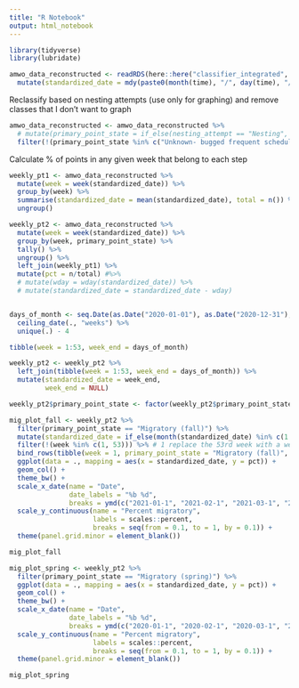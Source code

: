 ```yaml
---
title: "R Notebook"
output: html_notebook
---
```


```r
library(tidyverse)
library(lubridate)
```

```r
amwo_data_reconstructed <- readRDS(here::here("classifier_integrated", "fac_primary_state_delineation.rds")) %>% 
  mutate(standardized_date = mdy(paste0(month(time), "/", day(time), "/2020")))
```

Reclassify based on nesting attempts (use only for graphing) and remove classes that I don't want to graph
```r
amwo_data_reconstructed <- amwo_data_reconstructed %>% 
  # mutate(primary_point_state = if_else(nesting_attempt == "Nesting", "Nesting", primary_point_state)) %>% 
  filter(!(primary_point_state %in% c("Unknown- bugged frequent schedule", "Dispersal", "Foray loop", "Migratory (summer)")))
```

Calculate % of points in any given week that belong to each step
```r
weekly_pt1 <- amwo_data_reconstructed %>% 
  mutate(week = week(standardized_date)) %>% 
  group_by(week) %>% 
  summarise(standardized_date = mean(standardized_date), total = n()) %>% #mean
  ungroup()

weekly_pt2 <- amwo_data_reconstructed %>% 
  mutate(week = week(standardized_date)) %>% 
  group_by(week, primary_point_state) %>% 
  tally() %>% 
  ungroup() %>% 
  left_join(weekly_pt1) %>% 
  mutate(pct = n/total) #%>% 
  # mutate(wday = wday(standardized_date)) %>% 
  # mutate(standardized_date = standardized_date - wday)


days_of_month <- seq.Date(as.Date("2020-01-01"), as.Date("2020-12-31"), by = 1) %>% 
  ceiling_date(., "weeks") %>% 
  unique(.) - 4

tibble(week = 1:53, week_end = days_of_month)

weekly_pt2 <- weekly_pt2 %>% 
  left_join(tibble(week = 1:53, week_end = days_of_month)) %>% 
  mutate(standardized_date = week_end,
         week_end = NULL)

weekly_pt2$primary_point_state <- factor(weekly_pt2$primary_point_state, levels = c("Stationary", "Migratory (fall)", "Migratory (spring)"), ordered = TRUE)
```


```r
mig_plot_fall <- weekly_pt2 %>% 
  filter(primary_point_state == "Migratory (fall)") %>% 
  mutate(standardized_date = if_else(month(standardized_date) %in% c(1:7), mdy(paste0(month(standardized_date), "/", day(standardized_date), "/2021")), standardized_date)) %>% 
  filter(!(week %in% c(1, 53))) %>% # 1 replace the 53rd week with a week starting on Jan 1 with an averaged value 
  bind_rows(tibble(week = 1, primary_point_state = "Migratory (fall)", n = 29 + 55, standardized_date = ymd("2020-12-31"), total = 244 + 523, pct = (29 + 55)/(244 + 523))) %>% 
  ggplot(data = ., mapping = aes(x = standardized_date, y = pct)) +
  geom_col() +
  theme_bw() + 
  scale_x_date(name = "Date",
               date_labels = "%b %d",
               breaks = ymd(c("2021-01-1", "2021-02-1", "2021-03-1", "2021-04-1", "2021-05-1", "2021-06-1", "2021-07-1", "2020-08-1", "2020-09-1", "2020-10-1", "2020-11-1", "2020-12-1"))) +
  scale_y_continuous(name = "Percent migratory",
                     labels = scales::percent,
                     breaks = seq(from = 0.1, to = 1, by = 0.1)) +
  theme(panel.grid.minor = element_blank())

mig_plot_fall
```


```r
mig_plot_spring <- weekly_pt2 %>% 
  filter(primary_point_state == "Migratory (spring)") %>% 
  ggplot(data = ., mapping = aes(x = standardized_date, y = pct)) +
  geom_col() +
  theme_bw() + 
  scale_x_date(name = "Date",
               date_labels = "%b %d",
               breaks = ymd(c("2020-01-1", "2020-02-1", "2020-03-1", "2020-04-1", "2020-05-1", "2020-06-1", "2020-07-1", "2020-08-1", "2020-09-1", "2020-10-1", "2020-11-1", "2020-12-1"))) +
  scale_y_continuous(name = "Percent migratory",
                     labels = scales::percent,
                     breaks = seq(from = 0.1, to = 1, by = 0.1)) +
  theme(panel.grid.minor = element_blank())

mig_plot_spring
```